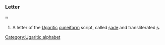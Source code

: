 ===Letter===
'''𐎕'''

#A letter of the [[Ugaritic]] [[cuneiform]] script, called [[ṣade]] and transliterated [[ṣ]].
[[Category:Ugaritic alphabet]]